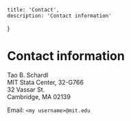     title: 'Contact',
    description: 'Contact information'
}

# Contact information

Tao B. Schardl  
MIT Stata Center, 32-G766  
32 Vassar St.  
Cambridge, MA 02139

Email: `<my username>@mit.edu`
